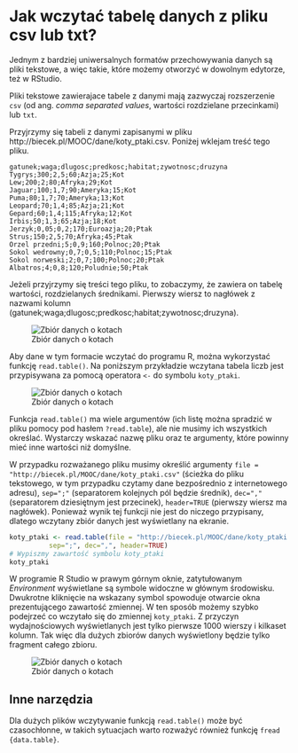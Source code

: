 # Jak wczytać tabelę danych z pliku csv lub txt?

Jednym z bardziej uniwersalnych formatów przechowywania danych są pliki tekstowe, a więc takie, które możemy otworzyć w dowolnym edytorze, też w RStudio.

Pliki tekstowe zawierajace tabele z danymi mają zazwyczaj rozszerzenie `csv` (od ang. *comma separated values*, wartości rozdzielane przecinkami) lub `txt`.

Przyjrzymy się tabeli z danymi zapisanymi w pliku
http://biecek.pl/MOOC/dane/koty_ptaki.csv. Poniżej wklejam treść tego pliku.

```{}
gatunek;waga;dlugosc;predkosc;habitat;zywotnosc;druzyna
Tygrys;300;2,5;60;Azja;25;Kot
Lew;200;2;80;Afryka;29;Kot
Jaguar;100;1,7;90;Ameryka;15;Kot
Puma;80;1,7;70;Ameryka;13;Kot
Leopard;70;1,4;85;Azja;21;Kot
Gepard;60;1,4;115;Afryka;12;Kot
Irbis;50;1,3;65;Azja;18;Kot
Jerzyk;0,05;0,2;170;Euroazja;20;Ptak
Strus;150;2,5;70;Afryka;45;Ptak
Orzel przedni;5;0,9;160;Polnoc;20;Ptak
Sokol wedrowny;0,7;0,5;110;Polnoc;15;Ptak
Sokol norweski;2;0,7;100;Polnoc;20;Ptak
Albatros;4;0,8;120;Poludnie;50;Ptak
```

Jeżeli przyjrzymy się treści tego pliku, to zobaczymy, że zawiera on tabelę wartości, rozdzielanych średnikami. Pierwszy wiersz to nagłówek z nazwami kolumn (gatunek;waga;dlugosc;predkosc;habitat;zywotnosc;druzyna).

![Zbiór danych o kotach](rysunki/koty_ptaki_ramka2.png)

Aby dane w tym formacie wczytać do programu R, można wykorzystać funkcję `read.table()`.
Na poniższym przykładzie wczytana tabela liczb jest przypisywana za pomocą operatora `<-` do symbolu `koty_ptaki`.

![Zbiór danych o kotach](rysunki/wczytywanie.png)

Funkcja `read.table()` ma wiele argumentów (ich listę można spradzić w pliku pomocy pod hasłem `?read.table`), ale nie musimy ich wszystkich określać. Wystarczy wskazać nazwę pliku oraz te argumenty, które powinny mieć inne wartości niż domyślne. 

W przypadku rozważanego pliku musimy określić argumenty `file = "http://biecek.pl/MOOC/dane/koty_ptaki.csv"` (ścieżka do pliku tekstowego, w tym przypadku czytamy dane bezpośrednio z internetowego adresu), `sep=";"` (separatorem kolejnych pól będzie średnik), `dec=","` (separatorem dziesiętnym jest przecinek), `header=TRUE` (pierwszy wiersz ma nagłówek). Ponieważ wynik tej funkcji nie jest do niczego przypisany, dlatego wczytany zbiór danych jest wyświetlany na ekranie.

```r
koty_ptaki <- read.table(file = "http://biecek.pl/MOOC/dane/koty_ptaki.csv", 
          sep=";", dec=",", header=TRUE)
# Wypiszmy zawartość symbolu koty_ptaki
koty_ptaki
```

W programie R Studio w prawym górnym oknie, zatytułowanym *Environment* wyświetlane są symbole widoczne w głównym środowisku.  Dwukrotne kliknięcie na wskazany symbol spowoduje otwarcie okna prezentującego zawartość zmiennej. W ten sposób możemy szybko podejrzeć co wczytało się do zmiennej `koty_ptaki`. Z przyczyn wydajnościowych wyświetlanych jest tylko pierwsze 1000 wierszy i kilkaset kolumn. Tak więc dla dużych zbiorów danych wyświetlony będzie tylko fragment całego zbioru.

![Zbiór danych o kotach](rysunki/koty2.png)

## Inne narzędzia

Dla dużych plików wczytywanie funkcją `read.table()` może być czasochłonne, w takich sytuacjach warto rozważyć również funkcję  `fread {data.table}`.


